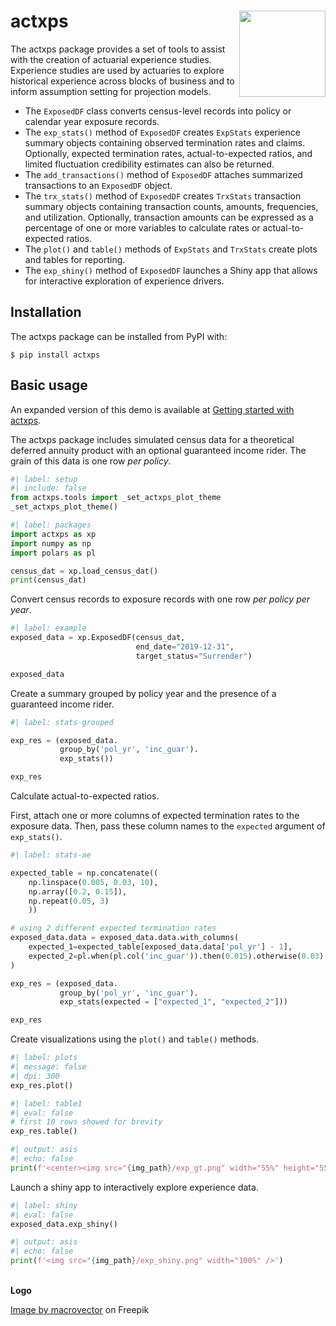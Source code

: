 <!-- README.md is generated from README.Rmd. Please edit that file -->

# actxps <a href="https://github.com/mattheaphy/actxpspy/"><img src="https://raw.githubusercontent.com/mattheaphy/actxpspy/main/docs/images/logo.png" align="right" height="138" /></a>
 

The actxps package provides a set of tools to assist with the creation
of actuarial experience studies. Experience studies are used by
actuaries to explore historical experience across blocks of business and
to inform assumption setting for projection models.

- The `ExposedDF` class converts census-level records into policy 
or calendar year exposure records.
- The `exp_stats()` method of `ExposedDF` creates `ExpStats` experience summary
objects containing observed termination rates and claims. Optionally, expected
termination rates, actual-to-expected ratios, and limited fluctuation 
credibility estimates can also be returned.
- The `add_transactions()` method of `ExposedDF` attaches summarized 
transactions to an `ExposedDF` object.
- The `trx_stats()` method of `ExposedDF` creates `TrxStats` transaction summary 
objects containing transaction counts, amounts, frequencies, and utilization.
Optionally, transaction amounts can be expressed as a percentage of one or more
variables to calculate rates or actual-to-expected ratios.
- The `plot()` and `table()` methods of `ExpStats` and `TrxStats`
create plots and tables for reporting.
- The `exp_shiny()` method of `ExposedDF` launches a Shiny app that allows for 
interactive exploration of experience drivers.

## Installation

The actxps package can be installed from PyPI with:

```
$ pip install actxps
```

## Basic usage

An expanded version of this demo is available at [Getting started with actxps](https://mattheaphy.github.io/actxpspy/articles/actxps.html).

The actxps package includes simulated census data for a theoretical 
deferred annuity product with an optional guaranteed income rider. 
The grain of this data is one row *per policy*.

```python
#| label: setup
#| include: false
from actxps.tools import _set_actxps_plot_theme
_set_actxps_plot_theme()
```

```python
#| label: packages
import actxps as xp
import numpy as np
import polars as pl

census_dat = xp.load_census_dat()
print(census_dat)
```

Convert census records to exposure records with one row *per policy per year*.

```python
#| label: example
exposed_data = xp.ExposedDF(census_dat,
                            end_date="2019-12-31",
                            target_status="Surrender")

exposed_data
```

Create a summary grouped by policy year and the presence of a guaranteed 
income rider.

```python
#| label: stats-grouped

exp_res = (exposed_data.
           group_by('pol_yr', 'inc_guar').
           exp_stats())

exp_res

```

Calculate actual-to-expected ratios.

First, attach one or more columns of expected termination rates to the exposure
data. Then, pass these column names to the `expected` argument of `exp_stats()`.

```python
#| label: stats-ae

expected_table = np.concatenate((
    np.linspace(0.005, 0.03, 10), 
    np.array([0.2, 0.15]), 
    np.repeat(0.05, 3)
    ))

# using 2 different expected termination rates
exposed_data.data = exposed_data.data.with_columns(
    expected_1=expected_table[exposed_data.data['pol_yr'] - 1],
    expected_2=pl.when(pl.col('inc_guar')).then(0.015).otherwise(0.03)
)

exp_res = (exposed_data.
           group_by('pol_yr', 'inc_guar').
           exp_stats(expected = ["expected_1", "expected_2"]))

exp_res
```

Create visualizations using the `plot()` and `table()` methods.

```python
#| label: plots
#| message: false
#| dpi: 300
exp_res.plot()
```

```python
#| label: table1
#| eval: false
# first 10 rows showed for brevity
exp_res.table()
```

```python
#| output: asis
#| echo: false
print(f'<center><img src="{img_path}/exp_gt.png" width="55%" height="55%" /></center>')
```

Launch a shiny app to interactively explore experience data.

```python
#| label: shiny
#| eval: false
exposed_data.exp_shiny()
```

```python
#| output: asis
#| echo: false
print(f'<img src="{img_path}/exp_shiny.png" width="100%" />')
```

<br> **Logo**

<a href="https://www.freepik.com/free-vector/shine-old-wooden-chest-realistic-composition-transparent-background-with-vintage-coffer-sparkling-particles_7497397.htm#query=treasure&position=7&from_view=search&track=sph">Image
by macrovector</a> on Freepik
